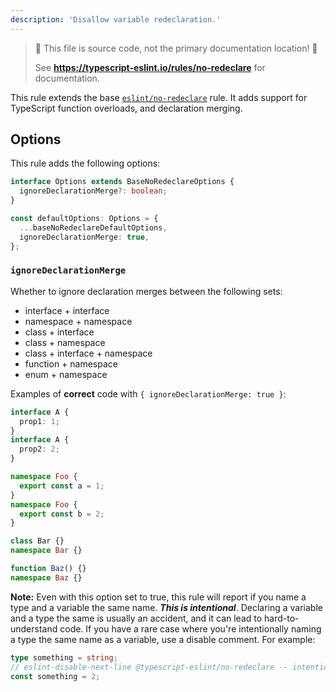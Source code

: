 ```yaml
---
description: 'Disallow variable redeclaration.'
---
```



> 🛑 This file is source code, not the primary documentation location! 🛑
>
> See **https://typescript-eslint.io/rules/no-redeclare** for documentation.


<TypeScriptOverlap />

This rule extends the base [`eslint/no-redeclare`](https://eslint.org/docs/rules/no-redeclare) rule.
It adds support for TypeScript function overloads, and declaration merging.

## Options

This rule adds the following options:

```ts
interface Options extends BaseNoRedeclareOptions {
  ignoreDeclarationMerge?: boolean;
}

const defaultOptions: Options = {
  ...baseNoRedeclareDefaultOptions,
  ignoreDeclarationMerge: true,
};
```

### `ignoreDeclarationMerge`

Whether to ignore declaration merges between the following sets:

- interface + interface
- namespace + namespace
- class + interface
- class + namespace
- class + interface + namespace
- function + namespace
- enum + namespace

Examples of **correct** code with `{ ignoreDeclarationMerge: true }`:

```ts option='{ "ignoreDeclarationMerge": true }' showPlaygroundButton
interface A {
  prop1: 1;
}
interface A {
  prop2: 2;
}

namespace Foo {
  export const a = 1;
}
namespace Foo {
  export const b = 2;
}

class Bar {}
namespace Bar {}

function Baz() {}
namespace Baz {}
```

**Note:** Even with this option set to true, this rule will report if you name a type and a variable the same name. **_This is intentional_**.
Declaring a variable and a type the same is usually an accident, and it can lead to hard-to-understand code.
If you have a rare case where you're intentionally naming a type the same name as a variable, use a disable comment. For example:

```ts option='{ "ignoreDeclarationMerge": true }' showPlaygroundButton
type something = string;
// eslint-disable-next-line @typescript-eslint/no-redeclare -- intentionally naming the variable the same as the type
const something = 2;
```

